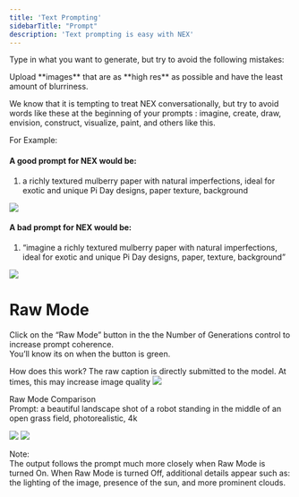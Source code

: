 ```yaml
---
title: 'Text Prompting'
sidebarTitle: "Prompt"
description: 'Text prompting is easy with NEX'
---
```


Type in what you want to generate, but try to avoid the following mistakes: 

<Tip>
Upload **images** that are as **high res** as possible and have the least amount of blurriness.
</Tip>

We know that it is tempting to treat NEX conversationally, but try to avoid words like these at the beginning of your prompts : imagine, create, draw, envision, construct, visualize, paint, and others like this.

For Example:

#### A good prompt for NEX would be: 

1. a richly textured mulberry paper with natural imperfections, ideal for exotic and unique Pi Day designs, paper texture, background

<Frame>
  <img src="/images/blocks/text/1.png" style={{ borderRadius: '0.5rem' }} />
</Frame>

#### A bad prompt for NEX would be:

1. “imagine a richly textured mulberry paper with natural imperfections, ideal for exotic and unique Pi Day designs, paper, texture, background”

<Frame>
  <img src="/images/blocks/text/2.png" style={{ borderRadius: '0.5rem' }} />
</Frame>

# Raw Mode

Click on the “Raw Mode” button in the the Number of Generations control to increase prompt coherence.  
You’ll know its on when the button is green.

<Tip>
How does this work? The raw caption is directly submitted to the model. At times, this may increase image quality 
</Tip>


<Frame>
  <img src="/images/blocks/text/3.png" style={{ borderRadius: '0.5rem' }} />
</Frame>

Raw Mode Comparison  
Prompt: a beautiful landscape shot of a robot standing in the middle of an open grass field, photorealistic, 4k

<CardGroup cols={2}>
  <Frame caption="Raw Mode On">
    <img src="/images/blocks/text/4.webp" />
  </Frame>

  <Frame caption="Raw Mode Off">
    <img src="/images/blocks/text/5.webp" />
  </Frame>
</CardGroup>


Note:  
The output follows the prompt much more closely when Raw Mode is turned On. When Raw Mode is turned Off, additional details appear such as: the lighting of the image, presence of the sun, and more prominent clouds.